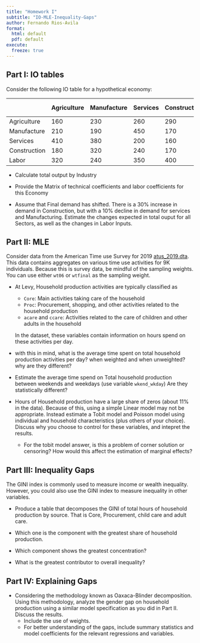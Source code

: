 ```yaml
---
title: "Homework I"
subtitle: "IO-MLE-Inequality-Gaps"
author: Fernando Rios-Avila
format:
  html: default
  pdf: default  
execute:
  freeze: true 
---
```


## Part I: IO tables

Consider the following IO table for a hypothetical economy:

|               | Agriculture | Manufacture | Services | Construction | Final Demand | Total Output |
|-----------|-----------|-----------|-----------|-----------|-----------|-----------|
| Agriculture   | 160         | 230           | 260      | 290          | 340          |              |
| Manufacture | 210         | 190           | 450      | 170          | 340          |              |
| Services      | 410         | 380           | 200      | 160          | 350          |              |
| Construction  | 180         | 320           | 240      | 170          | 280          |              |
| Labor         | 320         | 240           | 350      | 400          |              |              |

-   Calculate total output by Industry

-   Provide the Matrix of technical coefficients and labor coefficients for this Economy

-   Assume that Final demand has shifted. There is a 30% increase in demand in Construction, but with a 10% decline in demand for services and Manufacturing. Estimate the changes expected in total ouput for all Sectors, as well as the changes in Labor Inputs.

## Part II: MLE {#sec-part2}

Consider data from the American Time use Survey for 2019 [atus_2019.dta](atus_2019.dta). This data contains aggregates on various time use activities for 9K individuals. Because this is survey data, be mindful of the sampling weights. You can use either `wt06` or `wtfinal` as the sampling weight.

- At Levy, Household production activities are typically classified as 
  - `Core`: Main activities taking care of the household
  - `Proc`: Procurement, shopping, and other activities related to the household production
  - `acare` and `ccare`: Activities related to the care of children and other adults in the household
  
  In the dataset, these variables contain information on hours spend on these activities per day.

- with this in mind, what is the average time spent on total household production activities per day? when weighted and when unweighted? why are they different?
- Estimate the average time spend on Total household production between weekends and weekdays (use variable `wkend_wkday`) Are they statistically different?

- Hours of Household production have a large share of zeros (about 11% in the data). Because of this, using a simple Linear model may not be appropriate. Instead estimate a Tobit model and Poisson model using individual and household characteristics (plus others of your choice). Discuss why you choose to control for these variables, and intepret the results.
  - For the tobit model answer, is this a problem of corner solution or censoring? How would this affect the estimation of marginal effects?

## Part III: Inequality Gaps

The GINI index is commonly used to measure income or wealth inequality. However, you could also use the GINI index to measure inequality in other variables. 

- Produce a table that decomposes the GINI of total hours of household production by source. That is Core, Procurement, child care and adult care.

- Which one is the component with the greatest share of household production.

- Which component shows the greatest concentration?

- What is the greatest contributor to overall inequality?


## Part IV: Explaining Gaps

- Considering the methodology known as Oaxaca-Blinder decomposition. Using this methodology, analyze the gender gap on household production using a similar model specification as you did in Part II. Discuss the results. 
  - Include the use of weights.
  - For better understanding of the gaps, include summary statistics and model coefficients for the relevant regressions and variables.